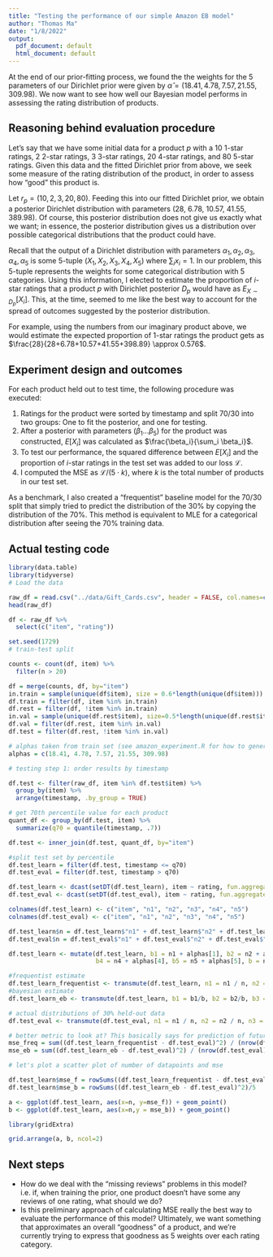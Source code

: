 ```yaml
---
title: "Testing the performance of our simple Amazon EB model"
author: "Thomas Ma"
date: "1/8/2022"
output:
  pdf_document: default
  html_document: default
---
```

At the end of our prior-fitting process, we found the the weights for the 5 parameters of our Dirichlet prior were given by $\hat{\alpha} = (18.41, 4.78, 7.57, 21.55, 309.98)$. We now want to see how well our Bayesian model performs in assessing the rating distribution of products.

## Reasoning behind evaluation procedure

Let's say that we have some initial data for a product $p$ with a 10 1-star ratings, 2 2-star ratings, 3 3-star ratings, 20 4-star ratings, and 80 5-star ratings. Given this data and the fitted Dirichlet prior from above, we seek some measure of the rating distribution of the product, in order to assess how "good" this product is. 

Let $r_p = (10, 2, 3, 20, 80)$. Feeding this into our fitted Dirichlet prior, we obtain a posterior Dirichlet distribution with parameters (28, 6.78, 10.57, 41.55, 389.98). Of course, this posterior distribution does not give us exactly what we want; in essence, the posterior distribution gives us a distribution over possible categorical distributions that the product could have. 

Recall that the output of a Dirichlet distribution with parameters $\alpha_1, \alpha_2, \alpha_3, \alpha_4, \alpha_5$ is some 5-tuple $(X_1,X_2,X_3,X_4,X_5)$ where $\sum_ix_i = 1$. In our problem, this 5-tuple represents the weights for some categorical distribution with 5 categories. Using this information, I elected to estimate the proportion of $i$-star ratings that a product $p$ with Dirichlet posterior $D_p$ would have as $E_{X \sim D_p}[X_i]$. This, at the time, seemed to me like the best way to account for the spread of outcomes suggested by the posterior distribution.

For example, using the numbers from our imaginary product above, we would estimate the expected proportion of 1-star ratings the product gets as $\frac{28}{28+6.78+10.57+41.55+398.89} \approx 0.576$.

## Experiment design and outcomes

For each product held out to test time, the following procedure was executed:

1. Ratings for the product were sorted by timestamp and split 70/30 into two groups: One to fit the posterior, and one for testing.
2. After a posterior with parameters $(\beta_1...\beta_5)$ for the product was constructed, $E[X_i]$ was calculated as $\frac{\beta_i}{\sum_i \beta_i}$.
3. To test our performance, the squared difference between $E[X_i]$ and the proportion of $i$-star ratings in the test set was added to our loss $\mathcal{L}$.
4. I computed the MSE as $\mathcal{L}/(5 \cdot k)$, where $k$ is the total number of products in our test set.

As a benchmark, I also created a "frequentist" baseline model for the 70/30 split that simply tried to predict the distribution of the 30% by copying the distribution of the 70%. This method is equivalent to MLE for a categorical distribution after seeing the 70% training data.

## Actual testing code

```r
library(data.table)
library(tidyverse)
# Load the data

raw_df = read.csv("../data/Gift_Cards.csv", header = FALSE, col.names=c("item", "user", "rating", "timestamp"))
head(raw_df)

df <- raw_df %>% 
  select(c("item", "rating"))

set.seed(1729)
# train-test split

counts <- count(df, item) %>%
  filter(n > 20)

df = merge(counts, df, by="item")
in.train = sample(unique(df$item), size = 0.6*length(unique(df$item)))
df.train = filter(df, item %in% in.train)
df.rest = filter(df, !item %in% in.train)
in.val = sample(unique(df.rest$item), size=0.5*length(unique(df.rest$item)))
df.val = filter(df.rest, item %in% in.val)
df.test = filter(df.rest, !item %in% in.val)

# alphas taken from train set (see amazon_experiment.R for how to generate this)
alphas = c(18.41, 4.78, 7.57, 21.55, 309.98)

# testing step 1: order results by timestamp

df.test <- filter(raw_df, item %in% df.test$item) %>%
  group_by(item) %>% 
  arrange(timestamp, .by_group = TRUE)

# get 70th percentile value for each product
quant_df <- group_by(df.test, item) %>%
  summarize(q70 = quantile(timestamp, .7))

df.test <- inner_join(df.test, quant_df, by="item")

#split test set by percentile
df.test_learn = filter(df.test, timestamp <= q70)
df.test_eval = filter(df.test, timestamp > q70)

df.test_learn <- dcast(setDT(df.test_learn), item ~ rating, fun.aggregate = length) %>% arrange(item)
df.test_eval <- dcast(setDT(df.test_eval), item ~ rating, fun.aggregate = length) %>% arrange(item)

colnames(df.test_learn) <- c("item", "n1", "n2", "n3", "n4", "n5")
colnames(df.test_eval) <- c("item", "n1", "n2", "n3", "n4", "n5")

df.test_learn$n = df.test_learn$"n1" + df.test_learn$"n2" + df.test_learn$"n3" + df.test_learn$"n4" + df.test_learn$"n5"
df.test_eval$n = df.test_eval$"n1" + df.test_eval$"n2" + df.test_eval$"n3" + df.test_eval$"n4" + df.test_eval$"n5"

df.test_learn <- mutate(df.test_learn, b1 = n1 + alphas[1], b2 = n2 + alphas[2], b3 = n3 + alphas[3], 
                        b4 = n4 + alphas[4], b5 = n5 + alphas[5], b = n + sum(alphas))

#frequentist estimate
df.test_learn_frequentist <- transmute(df.test_learn, n1 = n1 / n, n2 = n2 / n, n3 = n3 / n, n4 = n4 / n, n5 = n5 / n)
#bayesian estimate
df.test_learn_eb <- transmute(df.test_learn, b1 = b1/b, b2 = b2/b, b3 = b3/b, b4 = b4/b, b5 = b5/b)

# actual distributions of 30% held-out data
df.test_eval <- transmute(df.test_eval, n1 = n1 / n, n2 = n2 / n, n3 = n3 / n, n4 = n4 / n, n5 = n5 / n)

# better metric to look at? This basically says for prediction of future values, freq and eb are same
mse_freq = sum((df.test_learn_frequentist - df.test_eval)^2) / (nrow(df.test_eval)*ncol(df.test_eval))
mse_eb = sum((df.test_learn_eb - df.test_eval)^2) / (nrow(df.test_eval)*ncol(df.test_eval))

# let's plot a scatter plot of number of datapoints and mse

df.test_learn$mse_f = rowSums((df.test_learn_frequentist - df.test_eval)^2)/5
df.test_learn$mse_b = rowSums((df.test_learn_eb - df.test_eval)^2)/5

a <- ggplot(df.test_learn, aes(x=n, y=mse_f)) + geom_point()
b <- ggplot(df.test_learn, aes(x=n,y = mse_b)) + geom_point()

library(gridExtra)

grid.arrange(a, b, ncol=2)
```
## Next steps

- How do we deal with the "missing reviews" problems in this model? i.e. if, when training the prior, one product doesn't have some any reviews of one rating, what should we do?
- Is this preliminary approach of calculating MSE really the best way to evaluate the performance of this model? Ultimately, we want something that approximates an overall "goodness" of a product, and we're currently trying to express that goodness as 5 weights over each rating category.